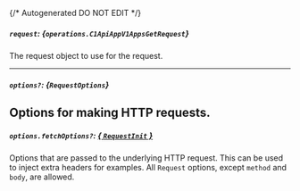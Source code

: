 {/* Autogenerated DO NOT EDIT  */}

##### `request`: *{`operations.C1ApiAppV1AppsGetRequest`}*
The request object to use for the request.

<Collapsible openLabel={Labels.showProperties} closeLabel={Labels.hideProperties}>
  <C1ApiAppV1AppsGetRequest />
</Collapsible>

---
##### `options?`: *{`RequestOptions`}*
Options for making HTTP requests.
---
##### `options.fetchOptions?`: [*{ `RequestInit` }*](https://developer.mozilla.org/en-US/docs/Web/API/Request/Request#options)
Options that are passed to the underlying HTTP request. This can be used to inject extra headers for examples. All `Request` options, except `method` and `body`, are allowed.

